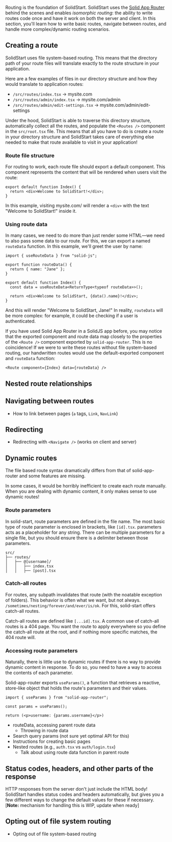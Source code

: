 
<Title>Routing & pages</Title>

Routing is the foundation of SolidStart. SolidStart uses the [Solid App Router](https://github.com/solidjs/solid-app-router) behind the scenes and enables _isomorphic routing_: the ability to write routes code once and have it work on both the server and client. In this section, you'll learn how to write basic routes, navigate between routes, and handle more complex/dynamic routing scenarios.

## Creating a route

SolidStart uses file system-based routing. This means that the directory path of your route files will translate exactly to the route structure in your application.

Here are a few examples of files in our directory structure and how they would translate to application routes:

- `/src/routes/index.tsx` -> mysite.com
- `/src/routes/admin/index.tsx` -> mysite.com/admin
- `/src/routes/admin/edit-settings.tsx` -> mysite.com/admin/edit-settings

Under the hood, SolidStart is able to traverse this directory structure, automatically collect all the routes, and populate the `<Routes />` component in the `src/root.tsx` file. This means that all you have to do is create a route in your directory structure and SolidStart takes care of everything else needed to make that route available to visit in your application!

### Route file structure

For routing to work, each route file should export a default component. This component represents the content that will be rendered when users visit the route:

```tsx
export default function Index() {
  return <div>Welcome to SolidStart!</div>;
}
```

In this example, visiting mysite.com/ will render a `<div>` with the text "Welcome to SolidStart!" inside it.

### Using route data

In many cases, we need to do more than just render some HTML&mdash;we need to also pass some data to our route. For this, we can export a named `routeData` function. In this example, we'll greet the user by name:

```tsx
import { useRouteData } from "solid-js";

export function routeData() {
  return { name: "Jane" };
}

export default function Index() {
  const data = useRouteData<ReturnType<typeof routeData>>();

  return <div>Welcome to SolidStart, {data().name}!</div>;
}
```

And this will render "Welcome to SolidStart, Jane!" In reality, `routeData` will be more complex: for example, it could be checking if a user is authenticated.

<Aside type="advanced" title="How this looks without file system routing" collapsible>

If you have used Solid App Router in a SolidJS app before, you may notice that the exported component and route data map closely to the properties of the `<Route />` component exported by `solid-app-router`. This is no coincidence! If we were to write these routes without file system-based routing, our handwritten routes would use the default-exported component and `routeData` function:

```tsx
<Route component={Index} data={routeData} />
```

</Aside>

## Nested route relationships

## Navigating between routes

- How to link between pages (`a` tags, `Link`, `NavLink`)

## Redirecting

- Redirecting with `<Navigate />` (works on client and server)

## Dynamic routes

<Aside type="advanced" title="For users of solid-app-router">

The file based route syntax dramatically differs from that of solid-app-router and some features are missing.

</Aside>

In some cases, it would be horribly inefficient to create each route manually. When you are dealing with dynamic content, it only makes sense to use dynamic routes!

### Route parameters

In solid-start, route parameters are defined in the file name. The most basic type of route parameter is enclosed in brackets, like `[id].tsx`. parameters acts as a placeholder for any string. There can be multiple parameters for a single file, but you should ensure there is a delimiter between those parameters.

```
src/
├── routes/
│   ├── @[username]/
│   │   ├── index.tsx
│   │   ├── [post].tsx
```
  
### Catch-all routes

For routes, any subpath invalidates that route (with the noatable exception of folders). This behavior is often what we want, but not always. `/sometimes/nesting/forever/and/ever/is/ok`. For this, solid-start offers catch-all routes.

Catch-all routes are defined like `[...id].tsx`. A common use of catch-all routes is a 404 page. You want the route to apply everywhere so you define the catch-all route at the root, and if nothing more specific matches, the 404 route will.

### Accessing route parameters

Naturally, there is little use to dynamic routes if there is no way to provide dynamic content in response. To do so, you need to have a way to access the contents of each parameter.

Solid-app-router exports `useParams()`, a function that retrieves a reactive, store-like object that holds the route's parameters and their values.

```tsx
import { useParams } from "solid-app-router";

const params = useParams();

return (<p>username: {params.username}</p>)
```

- routeData, accessing parent route data
  - Throwing in route data
- Search query params (not sure yet optimal API for this)
- Instructions for creating basic pages
- Nested routes (e.g., `auth.tsx` vs `auth/login.tsx`)
  - Talk about using route data function in parent route

## Status codes, headers, and other parts of the response

HTTP responses from the server don't just include the HTML body! SolidStart handles status codes and headers automatically, but gives you a few different ways to change the default values for these if necessary. [**Note:** mechanism for handling this is WIP, update when ready]

## Opting out of file system routing

- Opting out of file system-based routing
